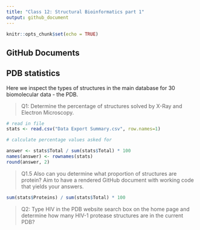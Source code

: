```yaml
---
title: "Class 12: Structural Bioinformatics part 1"
output: github_document
---
```


```r
knitr::opts_chunk$set(echo = TRUE)
```

## GitHub Documents

## PDB statistics 

Here we inspect the types of structures in the main database for 30 biomolecular data - the PDB. 

>Q1: Determine the percentage of structures solved by X-Ray and Electron Microscopy. 

```r
# read in file 
stats <- read.csv("Data Export Summary.csv", row.names=1)

# calculate percentage values asked for 

answer <- stats$Total / sum(stats$Total) * 100
names(answer) <- rownames(stats)
round(answer, 2)

```


>Q1.5 Also can you determine what proportion of structures are protein? Aim to have a rendered GitHub document with working code that yields your answers.

```r
sum(stats$Proteins) / sum(stats$Total) * 100
```


>Q2: Type HIV in the PDB website search box on the home page and determine how many
HIV-1 protease structures are in the current PDB?